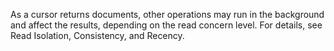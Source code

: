 As a cursor returns documents, other operations may run in the
background and affect the results, depending on the read concern level.
For details, see <Ref url="read-isolation-consistency-recency">Read Isolation, Consistency, and Recency</Ref>.
